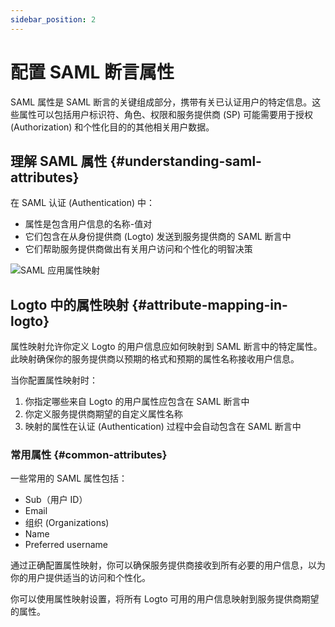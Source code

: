 ```yaml
---
sidebar_position: 2
---
```


# 配置 SAML 断言属性

SAML 属性是 SAML 断言的关键组成部分，携带有关已认证用户的特定信息。这些属性可以包括用户标识符、角色、权限和服务提供商 (SP) 可能需要用于授权 (Authorization) 和个性化目的的其他相关用户数据。

## 理解 SAML 属性 \{#understanding-saml-attributes}

在 SAML 认证 (Authentication) 中：

- 属性是包含用户信息的名称-值对
- 它们包含在从身份提供商 (Logto) 发送到服务提供商的 SAML 断言中
- 它们帮助服务提供商做出有关用户访问和个性化的明智决策

![SAML 应用属性映射](./assets/attribute-mapping.png)

## Logto 中的属性映射 \{#attribute-mapping-in-logto}

属性映射允许你定义 Logto 的用户信息应如何映射到 SAML 断言中的特定属性。此映射确保你的服务提供商以预期的格式和预期的属性名称接收用户信息。

当你配置属性映射时：

1. 你指定哪些来自 Logto 的用户属性应包含在 SAML 断言中
2. 你定义服务提供商期望的自定义属性名称
3. 映射的属性在认证 (Authentication) 过程中会自动包含在 SAML 断言中

### 常用属性 \{#common-attributes}

一些常用的 SAML 属性包括：

- Sub（用户 ID）
- Email
- 组织 (Organizations)
- Name
- Preferred username

通过正确配置属性映射，你可以确保服务提供商接收到所有必要的用户信息，以为你的用户提供适当的访问和个性化。

你可以使用属性映射设置，将所有 Logto 可用的用户信息映射到服务提供商期望的属性。